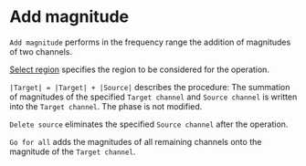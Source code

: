 # Add magnitude

``Add magnitude`` performs in the frequency range the addition of magnitudes of two channels.

[Select region](/en/help/edit/region-control) specifies the region to be considered for the operation.

``|Target| = |Target| + |Source|`` describes the procedure: The summation of magnitudes of the specified ``Target channel`` and ``Source channel`` is written into the ``Target channel``. The phase is not modified.

``Delete source`` eliminates the specified ``Source channel`` after the operation.

``Go for all`` adds the magnitudes of all remaining channels onto the magnitude of the ``Target channel``.
